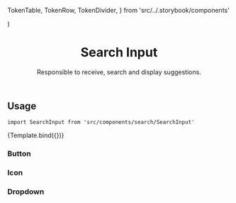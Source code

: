 
  TokenTable,
  TokenRow,
  TokenDivider,
} from 'src/../.storybook/components'


<Meta component={SearchInput} title="Features/Search/SearchInput" />

  <div
    style={{
      maxWidth: '600px',
      height: '400px',
      margin: '0 auto',
      padding: '0 16px',
      background: 'white',
    }}
  >
    <SearchInput {...props} />
  </div>
)

<header>

# Search Input

Responsible to receive, search and display suggestions.

</header>

## Usage

`import SearchInput from 'src/components/search/SearchInput'`

<Canvas>
  <Story
    name="default"
    parameters={{
      backgrounds: { default: 'dark' },
      msw,
    }}
    args={{
      products,
    }}
  >
    {Template.bind({})}
  </Story>
</Canvas>

<ArgsTable story="default" />

<TokenTable>
  <TokenRow
    token="--fs-search-input-padding"
    value="var(--fs-spacing-1) var(--fs-spacing-7) var(--fs-spacing-1) var(--fs-spacing-2)"
  />
  <TokenRow
    isColor
    token="--fs-search-input-bkg-color"
    value="var(--fs-color-body-bkg)"
  />
  <TokenRow
    token="--fs-search-input-box-shadow"
    value="0 0 0 var(--fs-border-width) var(--fs-border-color-active)"
  />
  <TokenDivider />
  <TokenRow
    token="--fs-search-input-height-mobile"
    value="var(--fs-control-tap-size)"
  />
  <TokenRow
    token="--fs-search-input-height-desktop"
    value="var(--fs-spacing-6)"
  />
  <TokenDivider />
  <TokenRow
    token="--fs-search-input-border-width"
    value="var(--fs-border-width)"
  />
  <TokenRow
    token="--fs-search-input-border-radius"
    value="var(--fs-border-radius)"
  />
  <TokenRow
    isColor
    token="--fs-search-input-border-color"
    value="var(--fs-border-color)"
  />
  <TokenRow
    isColor
    token="--fs-search-input-border-color-hover"
    value="var(--fs-border-color-active)"
  />
  <TokenDivider />
  <TokenRow
    token="--fs-search-input-transition-timing"
    value="var(--fs-transition-timing)"
  />
  <TokenRow token="--fs-search-input-transition-function" value="ease" />
</TokenTable>

### Button

<TokenTable>
  <TokenRow
    token="--fs-search-input-button-width"
    value="var(--fs-spacing-7)"
  />
  <TokenRow
    token="--fs-search-input-button-min-height"
    value="var(--fs-search-input-height-desktop)"
  />
  <TokenRow
    isColor
    token="--fs-search-input-button-bkg-color"
    value="transparent"
  />
  <TokenDivider />
  <TokenRow
    token="--fs-search-input-button-height-mobile"
    value="var(--fs-search-input-button-width)"
  />
  <TokenRow
    token="--fs-search-input-button-height-desktop"
    value="var(--fs-search-input-height-desktop)"
  />
</TokenTable>

### Icon

<TokenTable>
  <TokenRow token="--fs-search-input-icon-width" value="var(--fs-spacing-4)" />
  <TokenRow
    token="--fs-search-input-icon-height"
    value="var(--fs-search-input-icon-width)"
  />
  <TokenRow
    isColor
    token="--fs-search-input-icon-color"
    value="var(--fs-color-neutral-7)"
  />
</TokenTable>

### Dropdown

<TokenTable>
  <TokenRow
    isColor
    token="--fs-search-dropdown-bkg-color"
    value="var(--fs-color-neutral-0)"
  />
  <TokenRow token="--fs-search-dropdown-box-shadow" value="var(--fs-shadow)" />
  <TokenDivider />
  <TokenRow token="--fs-search-dropdown-width-mobile" value="100vw" />
  <TokenRow token="--fs-search-dropdown-width-desktop" value="100%" />
  <TokenDivider />
  <TokenRow
    token="--fs-search-dropdown-border-width"
    value="var(--fs-border-width)"
  />
  <TokenRow
    isColor
    token="--fs-search-dropdown-border-color"
    value="var(--fs-border-color)"
  />
  <TokenRow
    token="--fs-search-dropdown-border-radius"
    value="0 0 var(--fs-border-radius) var(--fs-border-radius)"
  />
  <TokenDivider />
  <TokenRow
    token="--fs-search-dropdown-position-left-mobile"
    value="calc(-1 * var(--fs-control-tap-size))"
  />
  <TokenRow
    token="--fs-search-dropdown-position-left-tablet"
    value="calc(var(--fs-search-dropdown-position-left-mobile) - var(--fs-spacing-1))"
  />
  <TokenRow
    token="--fs-search-dropdown-position-top-tablet"
    value="calc(var(--fs-control-tap-size) + var(--fs-spacing-2) + var(--fs-border-width))"
  />
  <TokenRow
    token="--fs-search-dropdown-position-top-mobile"
    value="calc(var(--fs-search-dropdown-position-top-tablet) + 1px)"
  />
  <TokenRow
    token="--fs-search-dropdown-position-top-desktop"
    value="var(--fs-search-input-height-desktop)"
  />
</TokenTable>
